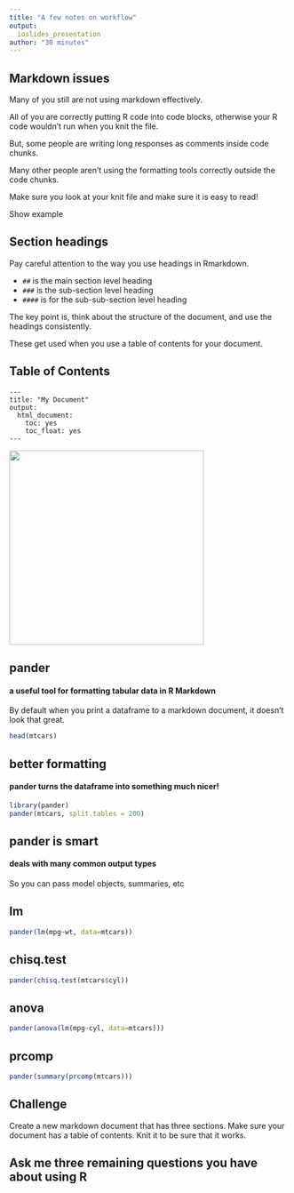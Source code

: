 ```yaml
---
title: "A few notes on workflow"
output: 
  ioslides_presentation
author: "30 minutes"
---
```


## Markdown issues {.build}

Many of you still are not using markdown effectively.

All of you are correctly putting R code into code blocks, otherwise your R code wouldn't run when you knit the file. 

But, some people are writing long responses as comments inside code chunks.

Many other people aren't using the formatting tools correctly outside the code chunks. 

Make sure you look at your knit file and make sure it is easy to read!

Show example

## Section headings {.build}

Pay careful attention to the way you use headings in Rmarkdown.  

*  `##` is the main section level heading
*  `###` is the sub-section level heading 
*  `####` is for the sub-sub-section level heading

The key point is, think about the structure of the document, and use the headings consistently. 

<span class="red2">These get used when you use a table of contents for your document.</span>

## Table of Contents {.smaller}

```{}
---
title: "My Document"
output: 
  html_document:
    toc: yes
    toc_float: yes
---
```

<img src="../images/TOC.png" height=350px>


## pander 

#### a useful tool for formatting tabular data in R Markdown

By default when you print a dataframe to a markdown document, it doesn't look that great. 

```r
head(mtcars)
```

## better formatting {.smaller}

#### pander turns the dataframe into something much nicer!

```r
library(pander)
pander(mtcars, split.tables = 200)
```

## pander is smart 

#### deals with many common output types

So you can pass model objects, summaries, etc

## lm

```r
pander(lm(mpg~wt, data=mtcars))
```


## chisq.test

```r
pander(chisq.test(mtcars$cyl))
```

## anova

```r
pander(anova(lm(mpg~cyl, data=mtcars)))
```

## prcomp

```r
pander(summary(prcomp(mtcars)))
```


## Challenge

Create a new markdown document that has three sections.  Make sure your document has a table of contents. Knit it to be sure that it works. 

## Ask me three remaining questions you have about using R

 
